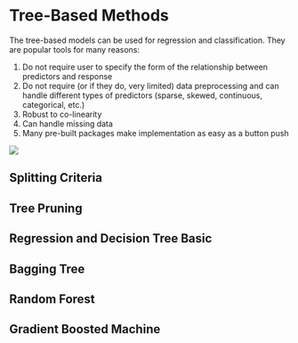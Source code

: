 # Tree-Based Methods

The tree-based models can be used for regression and classification. They are popular tools for many reasons: 

1. Do not require user to specify the form of the relationship between predictors and response
1. Do not require (or if they do, very limited) data preprocessing and can handle different types of predictors (sparse, skewed, continuous, categorical, etc.)
1. Robust to co-linearity
1. Can handle missing data
1. Many pre-built packages make implementation as easy as a button push

![](../linhui.org/book/Figure/treeEN.png)

## Splitting Criteria 

## Tree Pruning

## Regression and Decision Tree Basic

## Bagging Tree

## Random Forest

## Gradient Boosted Machine

